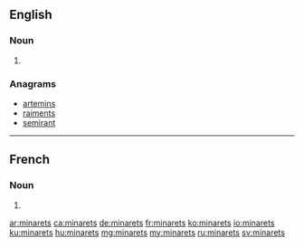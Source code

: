 ==English==

===Noun===
{{head|en|plural}}

# {{plural of|minaret|lang=en}}

===Anagrams===
* [[artemins#English|artemins]]
* [[raiments#English|raiments]]
* [[semirant#English|semirant]]

----

==French==

===Noun===
{{head|fr|plural|g=?}}

# {{plural of|minaret|lang=fr}}

[[ar:minarets]]
[[ca:minarets]]
[[de:minarets]]
[[fr:minarets]]
[[ko:minarets]]
[[io:minarets]]
[[ku:minarets]]
[[hu:minarets]]
[[mg:minarets]]
[[my:minarets]]
[[ru:minarets]]
[[sv:minarets]]